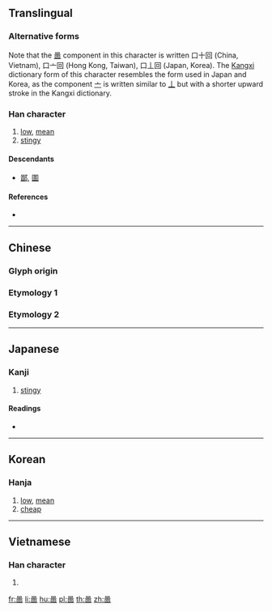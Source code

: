 {{character info/new}}
==Translingual==

===Alternative forms===
Note that the [[啚]] component in this character is written 口十回 (China, Vietnam), 口亠回 (Hong Kong, Taiwan), 口丄回 (Japan, Korea). The [[Kangxi]] dictionary form of this character resembles the form used in Japan and Korea, as the component [[亠]] is written similar to [[丄]] but with a shorter upward stroke in the Kangxi dictionary.

===Han character===
{{Han char|rn=30|rad=口|as=08|sn=11|four=|canj=RJWR,RYWR|ids=⿳口十回(GV),⿳口丄回(JK),⿱口㐭(T)}}

# [[low]], [[mean]]
# [[stingy]]

====Descendants====
* [[鄙]], [[圖]]

====References====
* {{Han ref|kx=0196.080|dkj=03829|dj=0417.080|hdz=10638.110|uh=555A|ud=21850}}

----

==Chinese==

===Glyph origin===
{{Han etym}}
{{Han compound|口|㐭|t2=receive|ls=ic}}

===Etymology 1===
{{zh-see|鄙|v}}

===Etymology 2===
{{zh-see|圖|v}}

----

==Japanese==

===Kanji===
{{ja-kanji|grade=|rs=口08}}

# [[stingy]]

====Readings====
* {{ja-readings|on=[[ひ]] (hi), [[と]] (to)|kun=[[おしむ]] (oshimu)}}

----

==Korean==

===Hanja===
{{ko-hanja|hangeul=비|rv=bi|mr=pi}}

# [[low]], [[mean]]
# [[cheap]]

----

==Vietnamese==

===Han character===
{{vi-hantu|[[bở]], [[bẽ]]|rs=口08}}

# {{defn|lang=vi|sort=口08}}

[[fr:啚]]
[[li:啚]]
[[hu:啚]]
[[pl:啚]]
[[th:啚]]
[[zh:啚]]